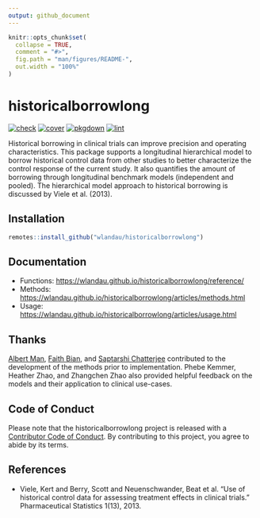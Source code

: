 ```yaml
---
output: github_document
---
```


```r
knitr::opts_chunk$set(
  collapse = TRUE,
  comment = "#>",
  fig.path = "man/figures/README-",
  out.width = "100%"
)
```

# historicalborrowlong

[![check](https://github.com/wlandau/historicalborrowlong/workflows/check/badge.svg)](https://github.com/wlandau/historicalborrowlong/actions?query=workflow%3Acheck)
[![cover](https://github.com/wlandau/historicalborrowlong/workflows/cover/badge.svg)](https://github.com/wlandau/historicalborrowlong/actions?query=workflow%3Acover)
[![pkgdown](https://github.com/wlandau/historicalborrowlong/workflows/pkgdown/badge.svg)](https://github.com/wlandau/historicalborrowlong/actions?query=workflow%3Apkgdown)
[![lint](https://github.com/wlandau/historicalborrowlong/workflows/pkgdown/badge.svg)](https://github.com/wlandau/historicalborrowlong/actions?query=workflow%3Alint)

Historical borrowing in clinical trials can improve
  precision and operating characteristics. This package supports
  a longitudinal hierarchical model to borrow historical
  control data from other studies to better characterize the
  control response of the current study. It also quantifies
  the amount of borrowing through longitudinal benchmark models (independent
  and pooled). The hierarchical model approach to historical borrowing
  is discussed by Viele et al. (2013).

## Installation

```r
remotes::install_github("wlandau/historicalborrowlong")
```

## Documentation

* Functions: <https://wlandau.github.io/historicalborrowlong/reference/>
* Methods: <https://wlandau.github.io/historicalborrowlong/articles/methods.html>
* Usage: <https://wlandau.github.io/historicalborrowlong/articles/usage.html>

## Thanks

[Albert Man](https://github.com/albert-man), [Faith Bian](https://github.com/faithbian-lilly), and [Saptarshi Chatterjee](https://github.com/schatterjee-lilly) contributed to the development of the methods prior to implementation. Phebe Kemmer, Heather Zhao, and Zhangchen Zhao also provided helpful feedback on the models and their application to clinical use-cases.

## Code of Conduct

Please note that the historicalborrowlong project is released with a [Contributor Code of Conduct](https://contributor-covenant.org/version/2/1/CODE_OF_CONDUCT.html). By contributing to this project, you agree to abide by its terms.

## References

* Viele, Kert and Berry, Scott and Neuenschwander, Beat et al. "Use of historical control data for assessing treatment effects in clinical trials." Pharmaceutical Statistics 1(13), 2013.
